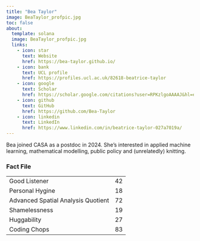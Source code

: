 ```yaml
---
title: "Bea Taylor"
image: BeaTaylor_profpic.jpg
toc: false
about:
  template: solana
  image: BeaTaylor_profpic.jpg
  links:
    - icon: star
      text: Website
      href: https://bea-taylor.github.io/
    - icon: bank
      text: UCL profile
      href: https://profiles.ucl.ac.uk/82618-beatrice-taylor
    - icon: google
      text: Scholar
      href: https://scholar.google.com/citations?user=RPKzlgoAAAAJ&hl=en
    - icon: github
      text: GitHub
      href: https://github.com/Bea-Taylor
    - icon: linkedin
      text: LinkedIn
      href: https://www.linkedin.com/in/beatrice-taylor-027a7019a/
---
```


Bea joined CASA as a postdoc in 2024. She's interested in applied machine learning, mathematical modelling, public policy and (unrelatedly) knitting.

### Fact File

|                                    |     |
|------------------------------------|-----|
| Good Listener                      | 42  |
| Personal Hygine                    | 18  |
| Advanced Spatial Analysis Quotient | 72  |
| Shamelessness                      | 19  |
| Huggability                        | 27  |
| Coding Chops                       | 83  |
